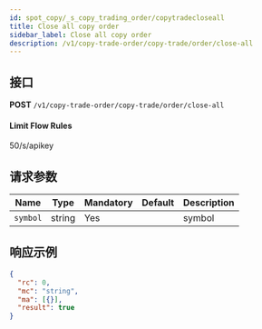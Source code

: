 ```yaml
---
id: spot_copy/_s_copy_trading_order/copytradecloseall
title: Close all copy order
sidebar_label: Close all copy order
description: /v1/copy-trade-order/copy-trade/order/close-all
---
```


## 接口

**POST** `/v1/copy-trade-order/copy-trade/order/close-all`

#### **Limit Flow Rules**

50/s/apikey

## 请求参数

| Name     | Type   | Mandatory | Default | Description |
| -------- | ------ | --------- | ------- | ----------- |
| `symbol` | string | Yes       |         | symbol      |

## 响应示例

```json
{
  "rc": 0,
  "mc": "string",
  "ma": [{}],
  "result": true
}
```
